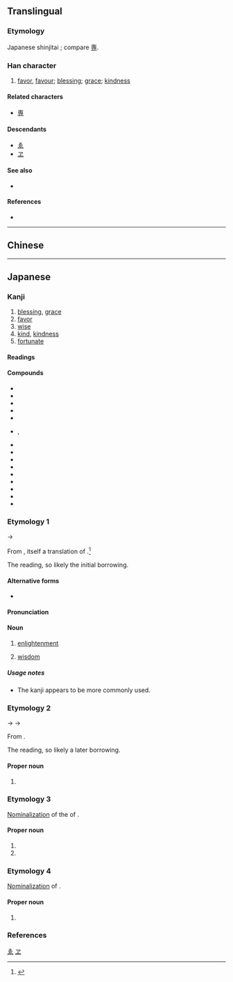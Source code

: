 {{also|惠}}
{{character info/new}}
==Translingual==
{{ja-forms|恵|[[惠]]|[[惠]]}}

===Etymology===
Japanese shinjitai {{Han simp|惠|f=叀|t=𤰔}}; compare [[専]].

===Han character===
{{Han char|rn=61|rad=心|as=06|sn=10|four=|canj=JWP|ids=⿱𤰔心}}

# [[favor]], [[favour]]; [[blessing]]; [[grace]]; [[kindness]]

====Related characters====
* [[専]] <!-- same simplification -->

====Descendants====
* [[ゑ]]
* [[ヱ]]

====See also====
* {{l|mul|曺}} <!-- graphically similar -->

====References====
* {{Han ref|kx=0386.161|dkj=10618|dj=0718.140|hdz=42290.031|uh=6075|ud=24693}}

[[Category:Han characters from which hiragana were derived|ゑ]]
[[Category:Han characters from which katakana were derived|ヱ]]

----

==Chinese==
{{zh-see|惠|v}}

----

==Japanese==
{{ja-kanji forms|恵|惠}}

===Kanji===
{{ja-kanji|grade=c|rs=心06|kyu=惠}}

# [[blessing]], [[grace]]
# [[favor]]
# [[wise]]
# [[kind]], [[kindness]]
# [[fortunate]]

====Readings====
{{ja-readings
|goon=え<ゑ
|kanon=けい<けい<くゑい
|kun=めぐみ-, めぐ-む
|nanori=あい, あや, け, さと, さとし, しげ, しげる, へい, み, めぐる, やす
}}

====Compounds====
{{der-top|Compounds}}
* {{ja-r|恵方|えほう}}
* {{ja-r|恵愛|けいあい}}
* {{ja-r|恵子|^けいこ}}
* {{ja-r|恵顧|けいこ}}
* {{ja-r|恵贈|けいぞう}}
* {{ja-r|恵送|けいそう}}, {{ja-r|御%恵送|ご%-けいそう}}
* {{ja-r|恵投|けいとう}}
* {{ja-r|恵風|けいふう}}
* {{ja-r|恵与|けいよ}}
* {{ja-r|恩恵|おんけい}}
* {{ja-r|互恵|ごけい}}
* {{ja-r|施恵|しけい}}
* {{ja-r|仁恵|じんけい}}
* {{ja-r|特恵|とっけい}}
* {{ja-r|余恵|よけい}}
{{der-bottom}}

===Etymology 1===
{{ja-kanjitab|え|yomi=o}}
{{IPAchar|/we/}} → {{IPAchar|/e/}}

From {{der|ja|ltc|sort=え|-}} {{ltc-l|惠}}, itself a translation of {{der|ja|sa|sort=え|प्राज्ञा||[[wisdom]]}}.<ref name="DJS">{{R:Daijisen}}</ref>

The ''{{ll|ja|呉音|goon}}'' reading, so likely the initial borrowing.

====Alternative forms====
* {{ja-l|慧}}

====Pronunciation====
{{ja-pron|y=go|え|acc=1|acc_ref=DJR}}

====Noun====
{{ja-noun|kyu=惠|え|hhira=ゑ}}

# [[enlightenment]]
#: {{synonyms|ja|悟り|tr=satori}}
# {{lb|ja|especially in|_|Buddhism|sort=え}} [[wisdom]] {{gloss|especially ''[[prajna]]'', one of the {{w|Threefold Training|three divisions}} of the {{w|Noble Eightfold Path}}}}
#: {{synonyms|ja|[[知恵]], [[智慧]]|tr=chie|般若|tr2=hannya}}
#: {{hypernyms|ja|三学|tr=sangaku}}

=====Usage notes=====
* The {{ja-l|慧}} kanji appears to be more commonly used.

===Etymology 2===
{{ja-kanjitab|けい|yomi=o}}
{{IPAchar|/kwei/}} → {{IPAchar|/kei/}} → {{IPAchar|/keː/}}

From {{der|ja|ltc|-}} {{ltc-l|惠}}.

The ''{{ll|ja|漢音|kan'on}}'' reading, so likely a later borrowing.

====Proper noun====
{{ja-pos|proper|kyu=惠|けい}}

# {{given name|unisex|lang=ja|A=a|nodot=1|sort=けい}}

===Etymology 3===
{{ja-kanjitab|めぐみ|yomi=k}}

[[nominalization|Nominalization]] of the {{m|ja|連用形|tr=ren'yōkei||stem or continuative form}} of {{m|ja|恵む|tr=megumu||to [[give]] (in [[charity]]); to [[bless]], to be [[kind]]}}.

====Proper noun====
{{ja-pos|proper|kyu=惠|めぐみ}}

# {{given name|female|lang=ja|A=a|nodot=1|sort=めくみ}}
# {{surname|lang=ja|A=a|nodot=1|sort=めくみ}}

===Etymology 4===
{{ja-kanjitab|めぐむ|yomi=k}}

[[nominalization|Nominalization]] of {{m|ja|恵む|tr=megumu||to [[give]] (in [[charity]]); to [[bless]], to be [[kind]]}}.

====Proper noun====
{{ja-pos|proper|kyu=惠|めぐむ}}

# {{given name|female|lang=ja|A=a|nodot=1}}

===References===
<references/>